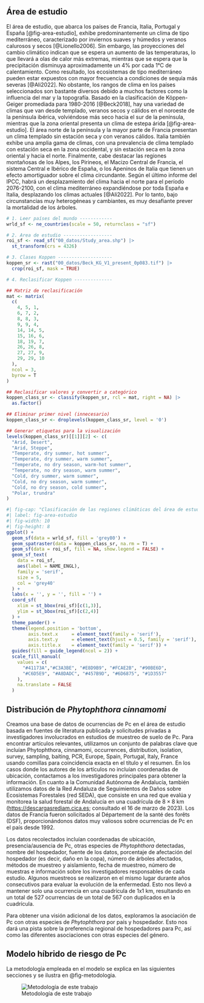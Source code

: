 ## Área de estudio

El área de estudio, que abarca los países de Francia, Italia, Portugal y España [@fig-area-estudio], exhibe predominantemente un clima de tipo mediterráneo, caracterizado por inviernos suaves y húmedos y veranos calurosos y secos [@Lionello2006]. Sin embargo, las proyecciones del cambio climático indican que se espera un aumento de las temperaturas, lo que llevará a olas de calor más extremas, mientras que se espera que la precipitación disminuya aproximadamente un 4% por cada 1°C de calentamiento. Como resultado, los ecosistemas de tipo mediterráneo pueden estar expuestos con mayor frecuencia a condiciones de sequía más severas [@Ali2022]. No obstante, los rangos de clima en los países seleccionados son bastante diversos debido a muchos factores como la influencia del mar y la topografía. Basado en la clasificación de Köppen-Geiger promediada para 1980-2016 [@Beck2018], hay una variedad de climas que van desde templado, veranos secos y cálidos en el noroeste de la península ibérica, volviéndose más seco hacia el sur de la península, mientras que la zona oriental presenta un clima de estepa árida [@fig-area-estudio]. El área norte de la península y la mayor parte de Francia presentan un clima templado sin estación seca y con veranos cálidos. Italia también exhibe una amplia gama de climas, con una prevalencia de clima templado con estación seca en la zona occidental, y sin estación seca en la zona oriental y hacia el norte. Finalmente, cabe destacar las regiones montañosas de los Alpes, los Pirineos, el Macizo Central de Francia, el sistema Central e Ibérico de España, o los Apeninos de Italia que tienen un efecto amortiguador sobre el clima circundante. Según el último informe del IPCC, habrá un desplazamiento del clima hacia el norte para el período 2076-2100, con el clima mediterráneo expandiéndose por toda España e Italia, desplazando los climas actuales [@Ali2022]. Por lo tanto, bajo circunstancias muy heterogéneas y cambiantes, es muy desafiante prever la mortalidad de los árboles.

```r
# 1. Leer países del mundo ------------
wrld_sf <- ne_countries(scale = 50, returnclass = "sf")

# 2. Area de estudio ------------------
roi_sf <- read_sf("00_datos/Study_area.shp") |> 
  st_transform(crs = 4326)

# 3. Clases Koppen --------------------
koppen_sr <- rast("00_datos/Beck_KG_V1_present_0p083.tif") |> 
  crop(roi_sf, mask = TRUE)

# 4. Reclasificar Koppen --------------

## Matriz de reclasificación
mat <- matrix(
  c(
    4, 5, 1,
    6, 7, 2,
    8, 8, 3,
    9, 9, 4,
    14, 14, 5,
    15, 16, 6,
    18, 19, 7,
    26, 26, 8,
    27, 27, 9,
    29, 29, 10
  ),
  ncol = 3,
  byrow = T
)

## Reclasificar valores y convertir a categórico
koppen_class_sr <- classify(koppen_sr, rcl = mat, right = NA) |> 
  as.factor()

## Eliminar primer nivel (innecesario)
koppen_class_sr <- droplevels(koppen_class_sr, level = '0')

## Generar etiquetas para la visualización
levels(koppen_class_sr)[[1]][2] <- c(
  "Arid, Desert",
  "Arid, Steppe",
  "Temperate, dry summer, hot summer",
  "Temperate, dry summer, warm summer",
  "Temperate, no dry season, warm-hot summer",
  "Temperate, no dry season, warm summer",
  "Cold, dry summer, warm summer",
  "Cold, no dry season, warm summer",
  "Cold, no dry season, cold summer",
  "Polar, trundra"
)
```

```r
#| fig-cap: "Clasificación de las regiones climáticas del área de estudio (Francia, Italia, Portugal y España). Clima promedio de 1980-2016, basado en la clasificación de Köppen-Geiger."
#| label: fig-area-estudio
#| fig-width: 10
#| fig-height: 8
ggplot() +
  geom_sf(data = wrld_sf, fill = 'grey80') +
  geom_spatraster(data = koppen_class_sr, na.rm = T) +
  geom_sf(data = roi_sf, fill = NA, show.legend = FALSE) +
  geom_sf_text(
    data = roi_sf, 
    aes(label = NAME_ENGL), 
    family = 'serif', 
    size = 5, 
    col = 'grey40'
  ) +
  labs(x = '', y = '', fill = '') +
  coord_sf(
    xlim = st_bbox(roi_sf)[c(1,3)],
    ylim = st_bbox(roi_sf)[c(2,4)]
  ) +
  theme_pander() + 
  theme(legend.position = 'bottom',
        axis.text.x     = element_text(family = 'serif'), 
        axis.text.y     = element_text(hjust = 0.5, family = 'serif'),
        axis.title.x    = element_text(family = 'serif')) +
  guides(fill = guide_legend(ncol = 2)) +
  scale_fill_manual(
    values = c(
      "#41173A","#C3A3BE", "#E8D9B9", "#FCAE2B", "#90BE6D",
      "#C6D5E9", "#A8DADC", "#457B9D", "#6D6875", "#1D3557"
    ),
    na.translate = FALSE
  ) 
```

## Distribución de *Phytophthora cinnamomi*

Creamos una base de datos de ocurrencias de Pc en el área de estudio basada en fuentes de literatura publicada y solicitudes privadas a investigadores involucrados en estudios de muestreo de suelo de Pc. Para encontrar artículos relevantes, utilizamos un conjunto de palabras clave que incluían Phytophthora, cinnamomi, occurrences, distribution, isolation, survey, sampling, baiting, PCR, Europe, Spain, Portugal, Italy, France usando comillas para coincidencia exacta en el título y el resumen. En los casos donde los autores de los artículos no incluían coordenadas de ubicación, contactamos a los investigadores principales para obtener la información. En cuanto a la Comunidad Autónoma de Andalucía, también utilizamos datos de la Red Andaluza de Seguimientos de Daños sobre Ecosistemas Forestales (red SEDA), que consiste en una red que evalúa y monitorea la salud forestal de Andalucía en una cuadrícula de $8 \times 8$ km (<https://descargasrediam.cica.es>; consultado el 16 de marzo de 2023). Los datos de Francia fueron solicitados al Département de la santé des forêts (DSF), proporcionándonos datos muy valiosos sobre ocurrencias de Pc en el país desde 1992.

Los datos recolectados incluían coordenadas de ubicación, presencia/ausencia de Pc, otras especies de *Phytophthora* detectadas, nombre del hospedador, fuente de los datos, porcentaje de afectación del hospedador (es decir, daño en la copa), número de árboles afectados, métodos de muestreo y aislamiento, fecha de muestreo, número de muestras e información sobre los investigadores responsables de cada estudio. Algunos muestreos se realizaron en el mismo lugar durante años consecutivos para evaluar la evolución de la enfermedad. Esto nos llevó a mantener solo una ocurrencia en una cuadrícula de 1x1 km, resultando en un total de 527 ocurrencias de un total de 567 con duplicados en la cuadrícula.

Para obtener una visión adicional de los datos, exploramos la asociación de Pc con otras especies de *Phytophthora* por país y hospedador. Esto nos dará una pista sobre la preferencia regional de hospedadores para Pc, así como las diferentes asociaciones con otras especies del género.

## Modelo híbrido de riesgo de Pc

La metodología empleada en el modelo se explica en las siguientes secciones y se ilustra en @fig-metodologia.

\blandscape

![Metodología de este trabajo](01_figs/diagram_methodology.png){#fig-metodologia fig-align="center"}

\elandscape
